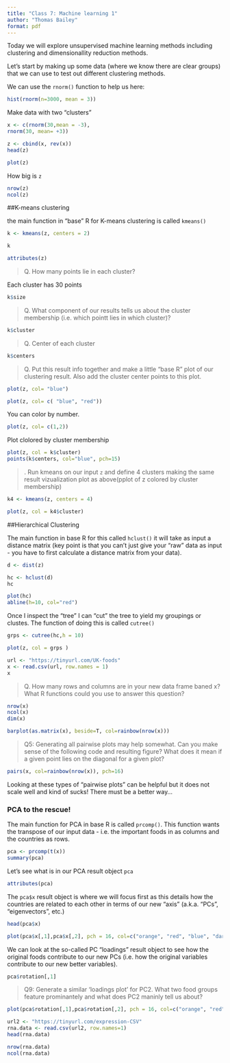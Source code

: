```yaml
---
title: "Class 7: Machine learning 1"
author: "Thomas Bailey"
format: pdf
---
```


Today we will explore unsupervised machine learning methods including clustering and dimensionallity reduction methods. 


Let's start by making up some data (where we know there are clear groups) that we can use to test out different clustering methods. 

We can use the `rnorm()` function to help us here:

```r
hist(rnorm(n=3000, mean = 3))

```

Make data with two "clusters" 

```r

x <- c(rnorm(30,mean = -3),
rnorm(30, mean= +3))

z <- cbind(x, rev(x))
head(z)

plot(z)


```

How big is `z`

```r
nrow(z)
ncol(z)
```

##K-means clustering 

the main function in "base" R for K-means clustering is called `kmeans()`

```r

k <- kmeans(z, centers = 2)

k

```


```r
attributes(z)

```

> Q. How many points lie in each cluster? 

Each cluster has 30 points 


```r

k$size
```

> Q. What component of our results tells us about the cluster membership (i.e. which pointt lies in which cluster)?

```r

k$cluster

```

> Q. Center of each cluster

```r

k$centers

```

> Q. Put this result info together and make a little "base R" plot of our clustering result. Also add the cluster center points to this plot.


```r
plot(z, col= "blue")

```

```r
plot(z, col= c( "blue", "red"))

```

You can color by number. 
```r
plot(z, col= c(1,2))

```

Plot clolored by cluster membership 

```r
plot(z, col = k$cluster)
points(k$centers, col="blue", pch=15)

```

> . Run kmeans on our input `z` and define 4 clusters making the same result vizualization plot as above(pplot of z colored by cluster membership)

```r
k4 <- kmeans(z, centers = 4)

plot(z, col = k4$cluster)

```


##Hierarchical Clustering

The main function in base R for this called `hclust()` it will take as input a distance matrix (key point is that you can't just give your "raw" data as input - you have to first calculate a distance matrix from your data). 

```r

d <- dist(z)

hc <- hclust(d)
hc

```

```r

plot(hc)
abline(h=10, col="red")

```

Once I inspect the "tree" I can "cut" the tree to yield my groupings or clustes. The function of doing this is called `cutree()` 

```r
grps <- cutree(hc,h = 10)


```


```r

plot(z, col = grps )

```

```r
url <- "https://tinyurl.com/UK-foods"
x <- read.csv(url, row.names = 1)
x

```


> Q. How many rows and columns are in your new data frame baned x? What R functions could you use to answer this question?

```r
nrow(x)
ncol(x)
dim(x)

```

```r
barplot(as.matrix(x), beside=T, col=rainbow(nrow(x)))

```
> Q5: Generating all pairwise plots may help somewhat. Can you make sense of the following code and resulting figure? What does it mean if a given point lies on the diagonal for a given plot?

```r
pairs(x, col=rainbow(nrow(x)), pch=16)

```
Looking at these types of "pairwise plots" can be helpful but it does not scale well and kind of sucks! There must be a better way... 

### PCA to the rescue! 

The main function for PCA in base R is called `prcomp()`. This function wants the transpose of our input data - i.e. the important foods in as columns and the countries as rows. 

```r
pca <- prcomp(t(x))
summary(pca)
```
Let's see what is in our PCA result object `pca`

```r
attributes(pca)
```



The `pca$x` result object is where we will focus first as this details how the countries are related to each other in terms of our new "axis" (a.k.a. "PCs", "eigenvectors", etc.) 

```r
head(pca$x)
```

```r
plot(pca$x[,1],pca$x[,2], pch = 16, col=c("orange", "red", "blue", "darkgreen"), xlab = "PC1", ylab= "PC2")
```

We can look at the so-called PC "loadings" result object to see how the original foods contribute to our new PCs (i.e. how the original variables contribute to our new better variables).

```r
pca$rotation[,1]
```

> Q9: Generate a similar ‘loadings plot’ for PC2. What two food groups feature prominantely and what does PC2 maninly tell us about?

```r
plot(pca$rotation[,1],pca$rotation[,2], pch = 16, col=c("orange", "red", "blue", "darkgreen"), xlab = "PC1", ylab= "PC2")

```
```r
url2 <- "https://tinyurl.com/expression-CSV"
rna.data <- read.csv(url2, row.names=1)
head(rna.data)

```
```r
nrow(rna.data)
ncol(rna.data)

```
